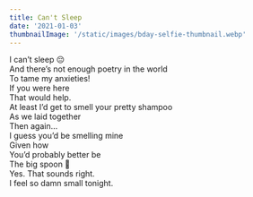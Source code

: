 ```yaml
---
title: Can't Sleep
date: '2021-01-03'
thumbnailImage: '/static/images/bday-selfie-thumbnail.webp'
---
```


I can’t sleep 😔  
And there’s not enough poetry in the world  
To tame my anxieties!  
If you were here  
That would help.  
At least I’d get to smell your pretty shampoo  
As we laid together  
Then again…  
I guess you’d be smelling mine  
Given how  
You’d probably better be  
The big spoon 🥄  
Yes. That sounds right.  
I feel so damn small tonight.
